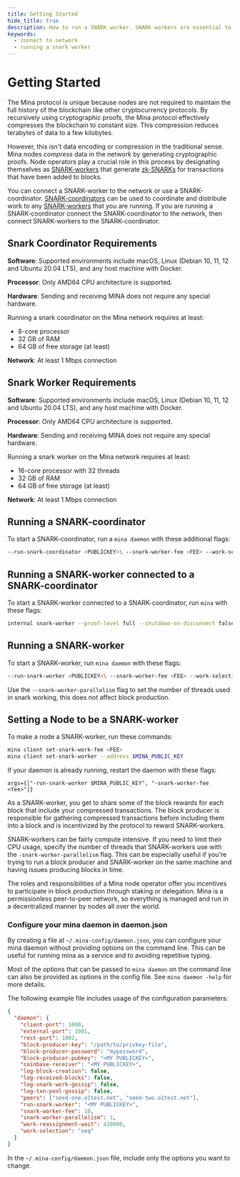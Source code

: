 ```yaml
---
title: Getting Started
hide_title: true
description: How to run a SNARK worker. SNARK workers are essential to keep the network producing transactions in blocks. 
keywords:
  - connect to network
  - running a snark worker
---
```


# Getting Started 

The Mina protocol is unique because nodes are not required to maintain the full history of the blockchain like other cryptocurrency protocols. By recursively using cryptographic proofs, the Mina protocol effectively compresses the blockchain to constant size. This compression reduces terabytes of data to a few kilobytes.

However, this isn't data encoding or compression in the traditional sense. Mina nodes _compress_ data in the network by generating cryptographic proofs. Node operators play a crucial role in this process by designating themselves as [SNARK-workers](/glossary#snark-worker) that generate [zk-SNARKs](/glossary#zk-snark) for transactions that have been added to blocks. 

You can connect a SNARK-worker to the network or use a SNARK-coordinator. [SNARK-coordinators](/glossary#snark-coordinator) can be used to coordinate and distribute work to any [SNARK-workers](/glossary#snark-worker) that you are running. If you are running a SNARK-coordinator connect the SNARK-coordinator to the network, then connect SNARK-workers to the SNARK-coordinator.


## Snark Coordinator Requirements

**Software**: Supported environments include macOS, Linux (Debian 10, 11, 12 and Ubuntu 20.04 LTS), and any host machine with Docker. 

**Processor**: Only AMD64 CPU architecture is supported.

**Hardware**: Sending and receiving MINA does not require any special hardware. 

Running a snark coordinator on the Mina network requires at least:

- 8-core processor
- 32 GB of RAM
- 64 GB of free storage (at least)

**Network**: At least 1 Mbps connection

## Snark Worker Requirements

**Software**: Supported environments include macOS, Linux (Debian 10, 11, 12 and Ubuntu 20.04 LTS), and any host machine with Docker. 

**Processor**: Only AMD64 CPU architecture is supported.

**Hardware**: Sending and receiving MINA does not require any special hardware. 

Running a snark worker on the Mina network requires at least:

- 16-core processor with 32 threads
- 32 GB of RAM
- 64 GB of free storage (at least)

**Network**: At least 1 Mbps connection

## Running a SNARK-coordinator

To start a SNARK-coordinator, run a `mina daemon` with these additional flags:

```sh
--run-snark-coordinator <PUBLICKEY>\ --snark-worker-fee <FEE> --work-selection seq
```

## Running a SNARK-worker connected to a SNARK-coordinator

To start a SNARK-worker connected to a SNARK-coordinator, run `mina` with these flags:

```sh
internal snark-worker --proof-level full --shutdown-on-disconnect false --daemon-address <snark coordinator IP and port - IP:port>
```

## Running a SNARK-worker

To start a SNARK-worker, run `mina daemon` with these flags:

```sh
--run-snark-worker <PUBLICKEY>\ --snark-worker-fee <FEE> --work-selection <seq|rand>
```

Use the `--snark-worker-parallelism` flag to set the number of threads used in snark working, this does not affect block production.

## Setting a Node to be a SNARK-worker 

To make a node a SNARK-worker, run these commands:

```sh
mina client set-snark-work-fee <FEE>
mina client set-snark-worker --address $MINA_PUBLIC_KEY

```

If your daemon is already running, restart the daemon with these flags:

```
args={["-run-snark-worker $MINA_PUBLIC_KEY", "-snark-worker-fee <fee>"]}
```

As a SNARK-worker, you get to share some of the block rewards for each block that include your compressed transactions. The block producer is responsible for gathering compressed transactions before including them into a block and is incentivized by the protocol to reward SNARK-workers.

SNARK-workers can be fairly compute intensive. If you need to limit their CPU usage, specify the number of threads that SNARK-workers use with the `-snark-worker-parallelism` flag. This can be especially useful if you're trying to run a block producer and SNARK-worker on the same machine and having issues producing blocks in time.

The roles and responsibilities of a Mina node operator offer you incentives to participate in block production through staking or delegation. Mina is a permissionless peer-to-peer network, so everything is managed and run in a decentralized manner by nodes all over the world. 

### Configure your mina daemon in daemon.json

By creating a file at `~/.mina-config/daemon.json`, you can configure your mina daemon without providing options on the command line. This can be useful for running mina as a service and to avoiding repetitive typing.

Most of the options that can be passed to `mina daemon` on the command line can also be provided as options in the config file. See `mina daemon -help` for more details. 

The following example file includes usage of the configuration parameters:

```json
{
  "daemon": {
    "client-port": 1000,
    "external-port": 1001,
    "rest-port": 1002,
    "block-producer-key": "/path/to/privkey-file",
    "block-producer-password": "mypassword",
    "block-producer-pubkey": "<MY PUBLICKEY>",
    "coinbase-receiver": "<MY PUBLICKEY>",
    "log-block-creation": false,
    "log-received-blocks": false,
    "log-snark-work-gossip": false,
    "log-txn-pool-gossip": false,
    "peers": ["seed-one.o1test.net", "seed-two.o1test.net"],
    "run-snark-worker": "<MY PUBLICKEY>",
    "snark-worker-fee": 10,
    "snark-worker-parallelism": 1,
    "work-reassignment-wait": 420000,
    "work-selection": "seq"
  }
}
```

In the `~/.mina-config/daemon.json` file, include only the options you want to change.
